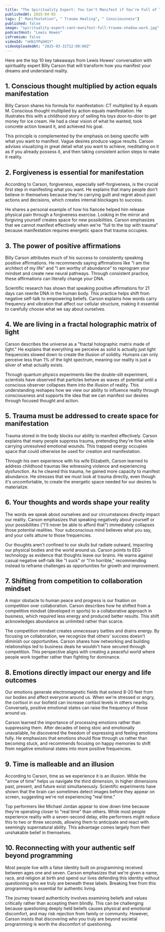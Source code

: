 ```yaml
---
title: "The Spirituality Expert: You Can’t Manifest if You’re Full of Trauma! Address Your Shadow Work!"
publishedAt: 2025-04-05
tags: [" Manifestation", " Trauma Healing", " Consciousness"]
published: false
image: "spirituality-expert-cant-manifest-full-trauma-shadow-work.jpg"
podcastHost: "Lewis Howes"
isPremium: false
videoId: "nHb1YPqUH1Y"
videoUploadedAt: "2025-03-31T12:00:00Z"
---
```



<PodcastSummaryPageLayout frontmatter={frontmatter}>

Here are the top 10 key takeaways from Lewis Howes' conversation with spirituality expert Billy Carson that will transform how you manifest your dreams and understand reality.

## 1. Conscious thought multiplied by action equals manifestation

Billy Carson shares his formula for manifestation: CT multiplied by A equals M. Conscious thought multiplied by action equals manifestation. He illustrates this with a childhood story of selling his toys door-to-door to get money for ice cream. He had a clear vision of what he wanted, took concrete action toward it, and achieved his goal.

This principle is complemented by the emphasis on being specific with what you want to manifest. Vague desires produce vague results. Carson advises visualizing in great detail what you want to achieve, meditating on it as if you already possess it, and then taking consistent action steps to make it reality.

## 2. Forgiveness is essential for manifestation

According to Carson, forgiveness, especially self-forgiveness, is the crucial first step in manifesting what you want. He explains that many people don't believe in themselves because they're carrying guilt and regret about past actions and decisions, which creates internal blockages to success.

He shares a personal example of how his fiancée helped him release physical pain through a forgiveness exercise. Looking in the mirror and forgiving yourself creates space for new possibilities. Carson emphasizes that we cannot manifest effectively when we're "full to the top with trauma" because manifestation requires energetic space that trauma occupies.

## 3. The power of positive affirmations

Billy Carson attributes much of his success to consistently speaking positive affirmations. He recommends saying affirmations like "I am the architect of my life" and "I am worthy of abundance" to reprogram your mindset and create new neural pathways. Through consistent practice, these affirmations can literally change your DNA.

Scientific research has shown that speaking positive affirmations for 21 days can rewrite DNA in the human body. This practice helps shift from negative self-talk to empowering beliefs. Carson explains how words carry frequency and vibration that affect our cellular structure, making it essential to carefully choose what we say about ourselves.

## 4. We are living in a fractal holographic matrix of light

Carson describes the universe as a "fractal holographic matrix made of light." He explains that everything we perceive as solid is actually just light frequencies slowed down to create the illusion of solidity. Humans can only perceive less than 1% of the light spectrum, meaning our reality is just a sliver of what actually exists.

Through quantum physics experiments like the double-slit experiment, scientists have observed that particles behave as waves of potential until a conscious observer collapses them into the illusion of reality. This understanding reshapes how we view our ability to influence reality through consciousness and supports the idea that we can manifest our desires through focused thought and action.

## 5. Trauma must be addressed to create space for manifestation

Trauma stored in the body blocks our ability to manifest effectively. Carson explains that many people suppress trauma, pretending they're fine while carrying unresolved emotional wounds. This trapped energy occupies space that could otherwise be used for creation and manifestation.

Through his own experience with his wife Elizabeth, Carson learned to address childhood traumas like witnessing violence and experiencing dysfunction. As he cleared this trauma, he gained more capacity to manifest abundance. He stresses that we must look at trauma directly, even though it's uncomfortable, to create the energetic space needed for our desires to materialize.

## 6. Your thoughts and words shape your reality

The words we speak about ourselves and our circumstances directly impact our reality. Carson emphasizes that speaking negatively about yourself or your possibilities ("I'll never be able to afford that") immediately collapses those potential realities. Your subconscious mind believes what you say, and your cells attune to those frequencies.

Our thoughts aren't confined to our skulls but radiate outward, impacting our physical bodies and the world around us. Carson points to EEG technology as evidence that thoughts leave our brains. He warns against casual negative self-talk like "I suck" or "I'm horrible," recommending instead to reframe challenges as opportunities for growth and improvement.

## 7. Shifting from competition to collaboration mindset

A major obstacle to human peace and progress is our fixation on competition over collaboration. Carson describes how he shifted from a competitive mindset (developed in sports) to a collaborative approach in business, which required less energy and produced better results. This shift acknowledges abundance as unlimited rather than scarce.

The competition mindset creates unnecessary battles and drains energy. By focusing on collaboration, we recognize that others' success doesn't diminish our opportunities. Carson shares how networking and building relationships led to business deals he wouldn't have secured through competition. This perspective aligns with creating a peaceful world where people work together rather than fighting for dominance.

## 8. Emotions directly impact our energy and life outcomes

Our emotions generate electromagnetic fields that extend 8-20 feet from our bodies and affect everyone around us. When we're stressed or angry, the cortisol in our biofield can increase cortisol levels in others nearby. Conversely, positive emotional states can raise the frequency of those around us.

Carson learned the importance of processing emotions rather than suppressing them. After decades of being stoic and emotionally unavailable, he discovered the freedom of expressing and feeling emotions fully. He emphasizes that emotions should flow through us rather than becoming stuck, and recommends focusing on happy memories to shift from negative emotional states into more positive frequencies.

## 9. Time is malleable and an illusion

According to Carson, time as we experience it is an illusion. While the "arrow of time" helps us navigate the third dimension, in higher dimensions past, present, and future exist simultaneously. Scientific experiments have shown that the brain can sometimes detect images before they appear on screen, suggesting we're not experiencing "real time."

Top performers like Michael Jordan appear to slow down time because they're operating closer to "real time" than others. While most people experience reality with a seven-second delay, elite performers might reduce this to two or three seconds, allowing them to anticipate and react with seemingly supernatural ability. This advantage comes largely from their unshakable belief in themselves.

## 10. Reconnecting with your authentic self beyond programming

Most people live with a false identity built on programming received between ages one and seven. Carson emphasizes that we're given a name, race, and religion at birth and spend our lives defending this identity without questioning who we truly are beneath these labels. Breaking free from this programming is essential for authentic living.

The journey toward authenticity involves examining beliefs and values critically rather than accepting them blindly. This can be challenging because questioning deeply held beliefs causes physical and emotional discomfort, and may risk rejection from family or community. However, Carson insists that discovering who you truly are beyond societal programming is worth the discomfort of questioning.

</PodcastSummaryPageLayout>
